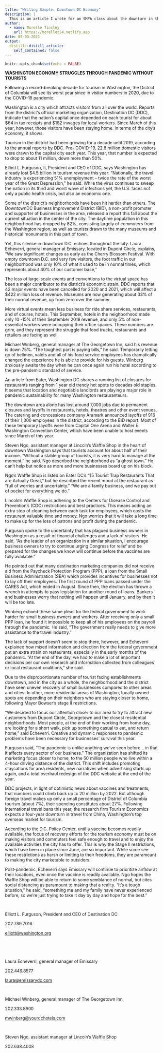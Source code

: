 ```yaml
---
title: "Writing Sample: Downtown DC Economy"
description: |
  This is an article I wrote for an SMPA class about the downturn in the economy of the Downtown neighborhood in DC during the Covid-19 Pandemic. For an example of my reporting and writing skills, read on!
author:
  - name: Morelle Tinsley
    url: https://morellet54.netlify.app
date: 05-03-2021
output:
  distill::distill_article:
    self_contained: false
---
```


```r
knitr::opts_chunk$set(echo = FALSE)
```

**WASHINGTON ECONOMY STRUGGLES
THROUGH PANDEMIC WITHOUT TOURISTS**

Following a record-breaking decade for tourism in Washington, the District of Columbia will see its worst year since in visitor numbers in 2020, due to the COVID-19 pandemic. 

Washington is a city which attracts visitors from all over the world. Reports from the district's official marketing organization, Destination DC (DDC), indicate that the nation's capital once depended on each tourist for about \$64 in tax receipts and \$182 inwages for local workers. Since March of this year, however, those visitors have been staying home. In terms of the city's economy, it shows.  

Tourism in the district had been growing for a decade until 2019, according to the annual reports by DDC. Pre- COVID-19, 22.8 million domestic visitors were drawn to the capital city each year. This year, that number is expected to drop to about 11 million, down more than 50%.

Elliott L. Furguson, II, President and CEO of DDC, says Washington has already lost \$4.5 billion in tourism revenue this year: "Nationally, the travel industry is experiencing 51% unemployment -- twice the rate of the worst year of the Great Depression," he said. While the virus continues to sweep the nation in its third and worst wave of infections yet, the U.S. faces not only a public health crisis, but also an economic one.

Some of the district's neighborhoods have been hit harder than others. The DowntownDC Business Improvement District (BID), a non-profit promoter and supporter of businesses in the area, released a report this fall about the current situation in the center of the city. The daytime population in this neighborhood has dropped by 82%, consisting largely of commuters from the Washington region, as well as tourists drawn to the many museums and historical monuments in this part of town. 

Yet, this silence in downtown D.C. echoes throughout the city. Laura Echeverri, general manager at Emissary, located in Dupont Circle, explains, "We saw significant changes as early as the Cherry Blossom
Festival. With empty downtown D.C. and very few visitors, the foot traffic in our neighborhood was only 10% of what it used to be in normal times, which represents about 40% of our customer base," 

The loss of large-scale events and conventions to the virtual space has been a major contributor to the district's economic strain. DDC reports that 42 major events have been cancelled for 2020 and 2021, which will affect a \$422 million loss of revenue. Museums are now generating about 33% of their normal revenue, up from zero over the summer. 

More virtual events mean less business for ride share services, restaurants, and of course, hotels. This September, hotels in the neighborhood made only 10 -15% of their September 2019 revenue, and only 5% of non-essential workers were occupying their office spaces. These numbers are grim, and they represent the struggle that food trucks, restaurants and retailers are facing as well.

Michael Winberg, general manager at The Georgetown Inn, said his revenue is down 75%. "The toughest part is paying bills," he said. Temporarily letting go of bellmen, valets and all of his food service employees has dramatically changed the experience he is able to provide for his guests. Winberg anxiously awaits the day when he can once again run his hotel according to the pre-pandemic standard of service.

An article from Eater, Washington DC shares a running list of closures for restaurants ranging from 1 year old trendy hot spots to decades old staples. It seems that location and negotiable landlords are playing a major role in pandemic sustainability for many Washington restauranteurs. 

The downtown area alone has lost around 7,000 jobs due to permanent closures and layoffs in restaurants, hotels, theatres and other event venues. The catering and concessions company Aramark announced layoffs of 916 of their 1,300 employees in the district, according to the BID report. Most of these temporary layoffs were from Capital One Arena and Walter E. Washington Convention Center, which have been unable to
host events since March of this year.  

Steven Ngo, assistant manager at Lincoln's Waffle Shop in the heart of downtown Washington says that tourists account for about half of their income. "Without a stable group of tourists, it is very hard to manage at the moment," he said. Ngo described the neighborhood as "a ghost town." He can't help but notice as more and more businesses board
up on his block.

Ngo's Waffle Shop is listed on Eater DC's "15 Tourist Trap Restaurants That are Actually Great," but he described the recent mood at the restaurant as "full of worries and uncertainty." "We are a family business, and we pay out of pocket for everything we do." 

Lincoln's Waffle Shop is adhering to the Centers for Disease Control and Prevention's (CDC) restrictions and best practices. This means adding an extra step of cleaning between each task for employees, which costs the restaurant valuable time and money. Ngo worries that it will take a long time to make up for the loss of patrons and profit during the pandemic.

Furguson spoke to the uncertainty that has plagued business owners in Washington as a result of financial challenges and a lack of visitors. He said, "As the leader of an organization in a similar situation, I encourage business owners to try to continue urging Congress for relief and be prepared for the changes we know will continue before the vaccines are fully available." 

He pointed out that many destination marketing companies did not receive aid from the Paycheck Protection Program (PPP), a loan from the Small Business Administration (SBA) which provides incentives for businesses not to lay off their employees. The first round of PPP loans passed under the CARES Act, which ended in August. Since then, the election has thrown a wrench in attempts to pass legislation for another round of loans. Bankers and businesses worry that nothing will happen until January, and by then it will be too late. 

Winberg echoed these same pleas for the federal government to work harder for small business owners and workers. After receiving only a small PPP loan, he found it impossible to keep all of his employees on the payroll through the pandemic. He said, "The government really needs to give more assistance to the travel industry." 

The lack of support doesn't seem to stop there, however, and Echeverri explained how mixed information and direction from the federal government put an extra strain on restaurants, especially in the early months of the pandemic. "At the end of the day, we had to make a lot of important decisions per our own research and information collected from colleagues or local restaurant coalitions," she said.

Due to the disproportionate number of tourist facing establishments downtown, and in the city as a whole, the neighborhood and the district have seen uneven recovery of small businesses compared to other areas and cities. In other, more residential areas of Washington, locally owned spots are depending on their neighbors who are staying closer to home, following Mayor Bowser's stage II restrictions.

"We decided to focus our attention closer to our area to try to attract new customers from Dupont Circle, Georgetown and the closest residential neighborhoods. Most people, at the end of their working from home day, are looking for a short walk, pick up something casual to eat, and return home," said Echeverri. Creative and dynamic responses to pandemic problems have been necessary for businesses' survival this year.

Furguson said, "The pandemic is unlike anything we've seen before... in that it affects every sector of our business." The organization has shifted its marketing focus closer to home, to the 50 million people who live within a 4-hour driving distance of the district. This shift includes promoting staycations for area residents, new narratives when advertising starts up again, and a total overhaul redesign of the DDC website at the end of the year.

DDC projects, in light of optimistic news about vaccines and treatments, that numbers could climb back up to 20 million by 2022. But although foreign travel makes up only a small percentage of District of Columbia tourism (about 7%), their spending constitutes about 27%. Following international travel bans this year, the research firm Tourism Economics expects a four-year downturn in travel from China, Washington's top overseas market for tourism.  

According to the D.C. Policy Center, until a vaccine becomes readily available, the focus of recovery efforts for the tourism economy must be on making visitors and commuters feel safe enough to travel and to enjoy the available activities the city has to offer. This is why the Stage II restrictions, which have been in place since June, are so important. While some see these restrictions as harsh or limiting to their freedoms, they are paramount to making the city marketable to outsiders. 

Post-pandemic, Echeverri says Emissary will continue to prioritize airflow at their locations, even once the vaccine is readily available. Ngo hopes the Waffle Shop will be able to return to some semblance of normal, but cites social distancing as paramount to making that a reality. "It's a tough situation," he said, "something me and my family have never experienced before, so we're just trying to take it day by day and hope for the best."

 

Elliott L.
Furguson, President and CEO of Destination DC

202.789.7016

[elliott\@washington.org](mailto:elliott@washington.org)

 

 

Laura
Echeverri, general manager of Emissary

202.446.8577

[laura\@emissarydc.com](mailto:laura@emissarydc.com)

 

Michael
Winberg, general manager of The Georgetown Inn

202.333.8900

[mwinberg\@yourdchotels.com](mailto:mwinberg@yourdchotels.com)

 

Steven Ngo,
assistant manager at Lincoln's Waffle Shop

202.638.4008

 
